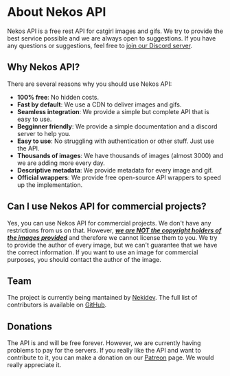 # About Nekos API

Nekos API is a free rest API for catgirl images and gifs. We try to provide the best service possible and we are always open to suggestions. If you have any questions or suggestions, feel free to [join our Discord server](https://discord.gg/b9Fv3kEfXc).

## Why Nekos API?

There are several reasons why you should use Nekos API:

* **100% free**: No hidden costs.
* **Fast by default**: We use a CDN to deliver images and gifs.
* **Seamless integration**: We provide a simple but complete API that is easy to use.
* **Begginner friendly**: We provide a simple documentation and a discord server to help you.
* **Easy to use**: No struggling with authentication or other stuff. Just use the API.
* **Thousands of images**: We have thousands of images (almost 3000) and we are adding more every day.
* **Descriptive metadata**: We provide metadata for every image and gif.
* **Official wrappers**: We provide free open-source API wrappers to speed up the implementation.

## Can I use Nekos API for commercial projects?

Yes, you can use Nekos API for commercial projects. We don't have any restrictions from us on that. However, <u>***we are NOT the copyright holders of the images provided***</u> and therefore we cannot license them to you. We try to provide the author of every image, but we can't guarantee that we have the correct information. If you want to use an image for commercial purposes, you should contact the author of the image.

## Team

The project is currently being mantained by [Nekidev](https://github.com/Nekidev). The full list of contributors is available on [GitHub](https://github.com/Nekidev/Nekos-API/graphs/contributors).

## Donations

The API is and will be free forever. However, we are currently having problems to pay for the servers. If you really like the API and want to contribute to it, you can make a donation on our [Patreon](https://www.patreon.com/nekidev) page. We would really appreciate it.